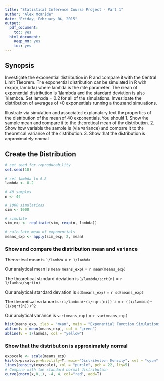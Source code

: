 ```yaml
---
title: "Statistical Inference Course Project - Part 1"
author: "Alex McBride"
date: "Friday, February 06, 2015"
output:
  pdf_document:
    toc: yes
  html_document:
    keep_md: yes
    toc: yes
---
```


## Synopsis

Investigate the exponential distribution in R and compare it with the Central Limit Theorem. The exponential distribution can be simulated in R with rexp(n, lambda) where lambda is the rate parameter. The mean of exponential distribution is 1/lambda and the standard deviation is also 1/lambda. Set lambda = 0.2 for all of the simulations. Investigate the distribution of averages of 40 exponentials running a thousand simulations.

Illustrate via simulation and associated explanatory text the properties of the distribution of the mean of 40 exponentials.  You should
 1. Show the sample mean and compare it to the theoretical mean of the distribution.
 2. Show how variable the sample is (via variance) and compare it to the theoretical variance of the distribution.
 3. Show that the distribution is approximately normal.

## Create the Distribution

```r
# set seed for reproducability
set.seed(10)

# set lambda to 0.2
lambda <- 0.2

# 40 samples
n <- 40

# 1000 simulations
sim <- 1000

# simulate
sim_exp <- replicate(sim, rexp(n, lambda))

# calculate mean of exponentials
means_exp <- apply(sim_exp, 2, mean)
```

### Show and compare the distribution mean and variance

Theoretical mean is `1/lambda` = `r 1/lambda`

Our analytical mean is `mean(means_exp)` = `r mean(means_exp)`

The theoretical standard deviation is `1/lambda/sqrt(n)` = `r 1/lambda/sqrt(n)`

Our analytical standard deviation is `sd(means_exp)` = `r sd(means_exp)`

The theoretical variance is `((1/lambda)*(1/sqrt(n)))^2` = `r ((1/lambda)*(1/sqrt(n)))^2`

Our analytical variance is `var(means_exp)` = `r var(means_exp)`

```r
hist(means_exp, xlab = "mean", main = "Exponential Function Simulations")
abline(v = mean(means_exp), col = "green")
abline(v = 1/lambda, col = "yellow")

```

### Show that the distribution is approximately normal

```r
expscale <- scale(means_exp)
hist(expscale,probability=T, main="Distribution Density", col = "cyan", ylim=c(0, 0.5))
lines(density(expscale), col = "purple", pch = 22, lty=5)
# Compare with the standard normal distribution
curve(dnorm(x,0,1), -4, 4, col="red", add=T)
```

